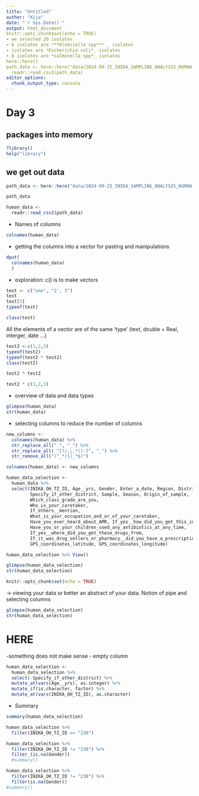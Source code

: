 ```yaml
---
title: "Untitled"
author: "Kija"
date: "`r Sys.Date()`"
output: html_document
knitr::opts_chunk$set(echo = TRUE)
- we selected 20 isolates
- 6 isolates are ***Klebsiella spp***._ isolates
- isolates are *Escherichia coli*_ isolates 
- 8 isolates are *salmonella spp*_ isolates
here::here()
path_data <- here::here("data/2024-09-25_INIKA_SAMPLING_ANALYSIS_HUMAN.csv")
  readr::read_csv2(path_data)
editor_options: 
  chunk_output_type: console
---
```

# Day 3

## packages into memory
```r
?library()
help("library")
```

## we get out data
```r
path_data <- here::here("data/2024-09-25_INIKA_SAMPLING_ANALYSIS_HUMAN.csv")

path_data
```
```r
human_data <-
  readr::read_csv2(path_data)
```

- Names of columns

```r
colnames(human_data)
```

- getting the columns into a vector for pasting and manipulations

```r
dput(
  colnames(human_data)
  )
```

- exploration: c() is to make vectors

```r
test <- c("one", "2', 3")
test
test[3]
typeof(test)

class(test)
```

All the elements of a vector are of the same 'type' (text, double = Real, interger, date ...)

```r
test2 <-c(1,2,3)
typeof(test2)
typeof(test2 * test2)
class(test2)
```

```r
test2 * test2
```

```r
test2 * c(1,2,3)
```

- overview of data and data types
```r
glimpse(human_data)
str(human_data)
```



<!--
```r
original_names <- colnames(human_data)
original_names
```

```r
library(tidyverse)
new_names <- str_replace_all(original_names, " ", "_")
new_names
new_names[88]
```

```r
new_names2 <- str_replace_all(
  new_names, "[?/,:.*()-]", "_" ) %>%
  str_remove_all("(^_*)|(_*$)")
```

```r
colnames(human_data) <- new_names2
```

-->

- selecting columns to reduce the number of columns

```r
new_columns <- 
  colnames(human_data) %>%
  str_replace_all(" ", "_") %>%
  str_replace_all( "[?/,;.*()-]", "_") %>%
  str_remove_all("(^_*)|(_*$)")

colnames(human_data) <- new_columns
```



```r
human_data_selection <- 
  human_data %>%
  select(INIKA_OH_TZ_ID, Age__yrs, Gender, Enter_a_date, Region, District, 
         Specify_if_other_district, Sample, Season, Origin_of_sample, 
         Which_class_grade_are_you, 
         Who_is_your_caretaker, 
         If_others__mention, 
         What_is_your_occupation_and_or_of_your_caretaker, 
         Have_you_ever_heard_about_AMR, If_yes__how_did_you_get_this_information, 
         Have_you_or_your_children_used_any_antibiotics_at_any_time, 
         If_yes__where_did_you_get_these_drugs_from,
         If_it_was_drug_sellers_or_pharmacy__did_you_have_a_prescription_from_the_doctor_prescriber,
         GPS_coordinates_latitude, GPS_coordinates_longitude) 

human_data_selection %>% View()
```

```r
glimpse(human_data_selection)
str(human_data_selection)
```

```r
knitr::opts_chunk$set(echo = TRUE)
```

-> viewing your data or better an abstract of your data. Notion of pipe and selecting columns

```r
glimpse(human_data_selection)
str(human_data_selection)
```

# HERE
-something does not make sense - empty column


```r
human_data_selection <-
  human_data_selection %>%
  select(-Specify_if_other_district) %>%
  mutate_at(vars(Age__yrs), as.integer) %>%
  mutate_if(is.character, factor) %>%
  mutate_at(vars(INIKA_OH_TZ_ID), as.character)
```

- Summary

```r
summary(human_data_selection)
```

```r
human_data_selection %>%
  filter(INIKA_OH_TZ_ID == "238")
```

```r
human_data_selection %>%
  filter(INIKA_OH_TZ_ID != "238") %>%
  filter_(is.na(Gender))
  #summary()
```

```r
human_data_selection %>%
  filter(INIKA_OH_TZ_ID != "238") %>%
  filter(is.na(Gender))
#summary()
```

